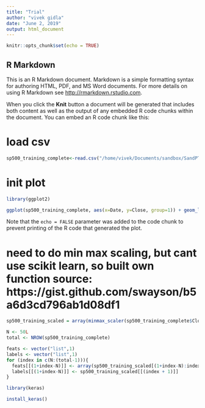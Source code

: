 ```yaml
---
title: "Trial"
author: "vivek gidla"
date: "June 2, 2019"
output: html_document
---
```


```r
knitr::opts_chunk$set(echo = TRUE)
```

## R Markdown

This is an R Markdown document. Markdown is a simple formatting syntax for authoring HTML, PDF, and MS Word documents. For more details on using R Markdown see <http://rmarkdown.rstudio.com>.

When you click the **Knit** button a document will be generated that includes both content as well as the output of any embedded R code chunks within the document. You can embed an R code chunk like this:

# load csv
```r
sp500_training_complete<-read.csv("/home/vivek/Documents/sandbox/SandPTrial/S-PTrial/GSPC.csv")
```


# init plot
```r
library(ggplot2)
```

```r
ggplot(sp500_training_complete, aes(x=Date, y=Close, group=1)) + geom_line()
```

Note that the `echo = FALSE` parameter was added to the code chunk to prevent printing of the R code that generated the plot.


# need to do min max scaling, but cant use scikit learn, so built own function source: https://gist.github.com/swayson/b5a6d3cd796ab1d08df1

```r
sp500_training_scaled = array(minmax_scaler(sp500_training_complete$Close,0,1))
```



```r
N <- 50L
total <- NROW(sp500_training_complete)
```

```r
feats <- vector("list",1)
labels <- vector("list",1)
for (index in c(N:(total-1))){
  feats[[(1+index-N)]] <- array(sp500_training_scaled[(1+index-N):index])
  labels[[(1+index-N)]] <- sp500_training_scaled[[(index + 1)]]
}
```

```r
library(keras)
```




```r
install_keras()
```












